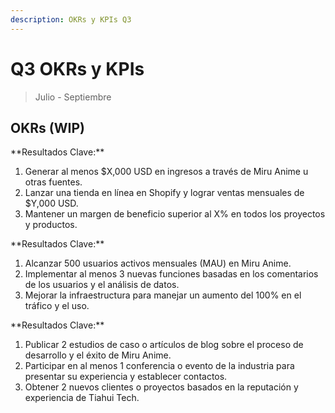 ```yaml
---
description: OKRs y KPIs Q3
---
```



# Q3 OKRs y KPIs

> Julio - Septiembre

## OKRs (WIP)

<Admonition type="success" title="Objetivo 1: Aumentar los ingresos y la rentabilidad de Tiahui Tech.">
  **Resultados Clave:**
  <ol>
    <li>Generar al menos $X,000 USD en ingresos a través de Miru Anime u otras fuentes.</li>
    <li>Lanzar una tienda en línea en Shopify y lograr ventas mensuales de $Y,000 USD.</li>
    <li>Mantener un margen de beneficio superior al X% en todos los proyectos y productos.</li>
  </ol>
</Admonition>

<Admonition type="info" title="Objetivo 2: Hacer crecer y mejorar Miru Anime.">
  **Resultados Clave:**
  <ol>
    <li>Alcanzar 500 usuarios activos mensuales (MAU) en Miru Anime.</li>
    <li>Implementar al menos 3 nuevas funciones basadas en los comentarios de los usuarios y el análisis de datos.</li>
    <li>Mejorar la infraestructura para manejar un aumento del 100% en el tráfico y el uso.</li>
  </ol>
</Admonition>

<Admonition type="warning" title="Objetivo 3: Establecer a Tiahui Tech como un líder en desarrollo de productos escalables.">
  **Resultados Clave:**
  <ol>
    <li>Publicar 2 estudios de caso o artículos de blog sobre el proceso de desarrollo y el éxito de Miru Anime.</li>
    <li>Participar en al menos 1 conferencia o evento de la industria para presentar su experiencia y establecer contactos.</li>
    <li>Obtener 2 nuevos clientes o proyectos basados en la reputación y experiencia de Tiahui Tech.</li>
  </ol>
</Admonition>